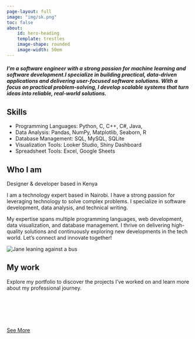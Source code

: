 ```yaml
---
page-layout: full
image: "img/sk.png"
toc: false
about: 
    id: hero-heading
    template: trestles
    image-shape: rounded
    image-width: 50em
---
```

:::{#hero-heading}

<h5>I’m a software engineer with a strong passion for machine learning and software development.I specialize in building practical, data-driven applications and delivering user-focused software solutions. With a focus on practical problem-solving, I develop scalable systems that turn ideas into reliable, real-world solutions. </h5>

::: {.callout-tip}
## Skills

- Programming Languages: Python, C, C++, C#, Java,
- Data Analysis: Pandas, NumPy, Matplotlib, Seaborn, R
- Database Management: SQL, MySQL, SQLite
- Visualization Tools: Looker Studio, Shiny Dashboard
- Spreadsheet Tools: Excel, Google Sheets
:::
:::


<!-- About me -->
<div class="container">
<section class="about-me" id="about">
<h2 class="section__title section__title--about">Who I am</h2>
<p class="section__subtitle section__subtitle--about">Designer & developer based in Kenya</p>

<div class="about-me__body">
<p> I am a technology expert based in Nairobi. I have a strong passion for leveraging technology to solve complex problems. I specialize in software development, data analysis, and technical writing.</p>
<p>My expertise spans multiple programming languages, web development, data visualization, and database management. I thrive on delivering high-quality solutions and continuously exploring new developments in the tech world. Let's connect and innovate together!</p>
</div>

<img src="img/stand_kioko.jpg" alt="Jane leaning against a bus" class="about-me__img">
</section>
</div>
<div class="container">
<!-- My Work -->
<section class="my-work" id="work">
<h2 class="section__title section__title--work">My work</h2>
<p>Explore my portfolio to discover the projects I've worked on and learn more about my professional journey.</p>

<div class="portfolio">
<!-- Portfolio item 04 -->
<a href="portfolio/index.html" class="portfolio__item">
<img src="img/portfolio-04.jpg" alt="" class="portfolio__img">
</a>

<!-- Portfolio item 05 -->
<a href="portfolio/index.html" class="portfolio__item">
<img src="img/portfolio-05.jpg" alt="" class="portfolio__img">
</a>

<!-- Portfolio item 06 -->
<a href="portfolio/index.html" class="portfolio__item">
<img src="img/portfolio-06.jpg" alt="" class="portfolio__img">
</a>

<!-- Portfolio item 07 -->
<a href="portfolio.html" class="portfolio__item">
<img src="img/portfolio-07.jpg" alt="" class="portfolio__img">
</a>

<!-- Portfolio item 08 -->
<a href="portfolio/index.html" class="portfolio__item">
<img src="img/portfolio-08.jpg" alt="" class="portfolio__img">
</a>

<!-- Portfolio item 09 -->
<a href="portfolio/index.html" class="portfolio__item">
<img src="img/portfolio-09.jpg" alt="" class="portfolio__img">
</a>

</div>
<a href="portfolio/index.html" class="btn">See More</a>
</section>
</div>
<script src="js/script.js"></script>
</body>
</html>
            


